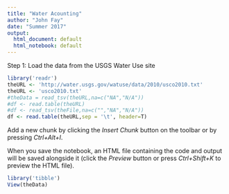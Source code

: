 ```yaml
---
title: "Water Acounting"
author: "John Fay"
date: "Summer 2017"
output:
  html_document: default
  html_notebook: default
---
```


Step 1: Load the data from the USGS Water Use site

```r
library('readr')
theURL <- 'http://water.usgs.gov/watuse/data/2010/usco2010.txt'
theURL <- 'usco2010.txt'
#theData = read_tsv(theURL,na=c("NA","N/A"))
#df <- read.table(theURL)
#df <- read_tsv(theFile,na=c("","NA","N/A"))
df <- read.table(theURL,sep = '\t', header=T)
```

Add a new chunk by clicking the *Insert Chunk* button on the toolbar or by pressing *Ctrl+Alt+I*.

When you save the notebook, an HTML file containing the code and output will be saved alongside it (click the *Preview* button or press *Ctrl+Shift+K* to preview the HTML file).
```r
library('tibble')
View(theData)
```

